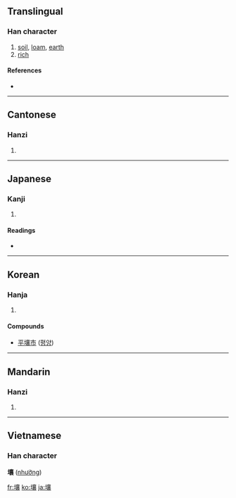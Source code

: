 {{also|壌}}
==Translingual==

===Han character===
{{Han char|rn=32|rad=土|as=17|sn=20|four=4013<sub>2</sub>|canj=土卜口女 (GYRV)}}

# [[soil]], [[loam]], [[earth]]
# [[rich]]

====References====
* {{Han ref|kx=0242.170|dkj=05608|dj=0482.130|hdz=10501.110|uh=58E4|ud=22756|bh=C45B|bd=50267}}

----

==Cantonese==

===Hanzi===
{{yue-hanzi|jyut=|y=yeung6}}

# {{defn|Cantonese}}

----

==Japanese==

===Kanji===
{{ja-kanji|grade=|rs=土17}}

# {{defn|Japanese}}

====Readings====
* {{ja-readings|on=[[じょう]] (jō)|kun=[[つち]] (tsuchi)}}

----

==Korean==

===Hanja===
{{ko-hanja|hangeul=[[양]]|rv=yang|mr=yang}}

# {{defn|Korean}}

====Compounds====
* [[平壤市]] ([[평양]])

----

==Mandarin==

===Hanzi===
{{cmn-hanzi|pin=[[rǎng]] ([[rang3]])|wg=jang<sup>3</sup>}}

# {{defn|Mandarin}}

----

==Vietnamese==
===Han character===
'''壤''' ([[nhưỡng]])

[[fr:壤]]
[[ko:壤]]
[[ja:壤]]